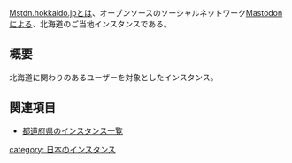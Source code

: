 {{小文字}}
{{Infobox instance
| Name          = {{Ruby|mstdn.hokkaido.jp|マストドン ドット ホッカイドウ ドット ジェーピー}}
| Image = [[ファイル:北海丼.png|300px|北海丼]]
| Domain        = https://mstdn.hokkaido.jp/
| Admin         = [https://mstdn.hokkaido.jp/@yue ゆえさん]
| Country       = 日本(北海道)
| Start         = 2017年4月16日
| Kifu          = なし
| Alias         = 北海丼
}}[[Mstdn.hokkaido.jp]]とは、オープンソースのソーシャルネットワーク[[Mastodon]]による、北海道のご当地インスタンスである。

== 概要 ==
北海道に関わりのあるユーザーを対象としたインスタンス。

== 関連項目 ==
* [[都道府県のインスタンス一覧]]

{{DEFAULTSORT:ほっかいどう}}
[[category: 日本のインスタンス]]